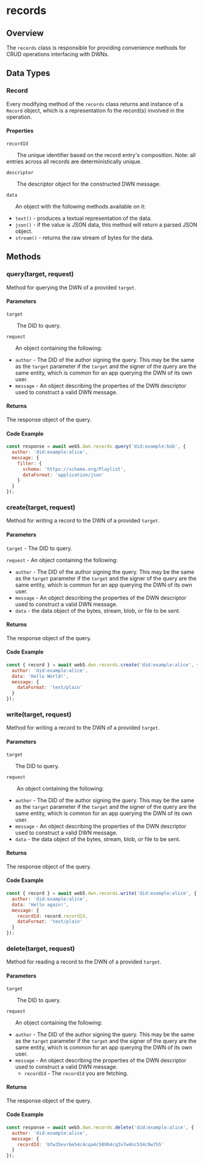 # records

## Overview
The `records` class is responsible for providing convenience methods for CRUD operations interfacing with DWNs.

## Data Types

### Record

Every modifying method of the `records` class returns and instance of a `Record` object, which is a representation fo the record(s) involved in the operation. 

#### Properties

`recordId`

&nbsp;&nbsp;&nbsp;&nbsp;&nbsp;&nbsp; The unique identifier based on the record entry's composition. Note: all entries across all records are deterministically unique.

`descriptor`

&nbsp;&nbsp;&nbsp;&nbsp;&nbsp;&nbsp; The descriptor object for the constructed DWN message.

`data`

&nbsp;&nbsp;&nbsp;&nbsp;&nbsp;&nbsp;An object with the following methods available on it:
- `text()` - produces a textual representation of the data.
- `json()` - if the value is JSON data, this method will return a parsed JSON object.
- `stream()` - returns the raw stream of bytes for the data.

## Methods

### query(target, request)

Method for querying the DWN of a provided `target`.

#### Parameters

`target`

&nbsp;&nbsp;&nbsp;&nbsp;&nbsp;&nbsp; The DID to query.

`request`

&nbsp;&nbsp;&nbsp;&nbsp;&nbsp;&nbsp;An object containing the following:
- `author` - The DID of the author signing the query. This may be the same as the `target` parameter if the `target` and the signer of the query are the same entity, which is common for an app querying the DWN of its own user.
- `message` - An object describing the properties of the DWN descriptor used to construct a valid DWN message.

#### Returns

The response object of the query.

#### Code Example
```js
const response = await web5.dwn.records.query('did:example:bob', {
  author: 'did:example:alice',
  message: {
    filter: {
      schema: 'https://schema.org/Playlist',
      dataFormat: 'application/json'
    }
  }
});
```

### create(target, request)

Method for writing a record to the DWN of a provided `target`.

#### Parameters

`target` - The DID to query.

`request` - An object containing the following:
- `author` - The DID of the author signing the query. This may be the same as the `target` parameter if the `target` and the signer of the query are the same entity, which is common for an app querying the DWN of its own user.
- `message` - An object describing the properties of the DWN descriptor used to construct a valid DWN message.
- `data` - the data object of the bytes, stream, blob, or file to be sent.

#### Returns

The response object of the query.

#### Code Example
```js
const { record } = await web5.dwn.records.create('did:example:alice', {
  author: 'did:example:alice',
  data: 'Hello World!',
  message: {
    dataFormat: 'text/plain'
  }
});
```

### write(target, request)

Method for writing a record to the DWN of a provided `target`.

#### Parameters

`target`

&nbsp;&nbsp;&nbsp;&nbsp;&nbsp;&nbsp;The DID to query.

`request`

&nbsp;&nbsp;&nbsp;&nbsp;&nbsp;&nbsp; An object containing the following:

- `author` - The DID of the author signing the query. This may be the same as the `target` parameter if the `target` and the signer of the query are the same entity, which is common for an app querying the DWN of its own user.
- `message` - An object describing the properties of the DWN descriptor used to construct a valid DWN message.
- `data` - the data object of the bytes, stream, blob, or file to be sent.

#### Returns

The response object of the query.

#### Code Example
```js
const { record } = await web5.dwn.records.write('did:example:alice', {
  author: 'did:example:alice',
  data: 'Hello again!',
  message: {
    recordId: record.recordId,
    dataFormat: 'text/plain'
  }
});
```

### delete(target, request)

Method for reading a record to the DWN of a provided `target`.

#### Parameters

`target`

&nbsp;&nbsp;&nbsp;&nbsp;&nbsp;&nbsp; The DID to query.

`request`

&nbsp;&nbsp;&nbsp;&nbsp;&nbsp;&nbsp;An object containing the following:

- `author` - The DID of the author signing the query. This may be the same as the `target` parameter if the `target` and the signer of the query are the same entity, which is common for an app querying the DWN of its own user.
- `message` - An object describing the properties of the DWN descriptor used to construct a valid DWN message.
    - `recordId` - The `recordId` you are fetching.

#### Returns

The response object of the query.

#### Code Example
```js
const response = await web5.dwn.records.delete('did:example:alice', {
  author: 'did:example:alice',
  message: {
    recordId: 'bfw35evr6e54c4cqa4c589h4cq3v7w4nc534c9w7h5'
  }
});
```